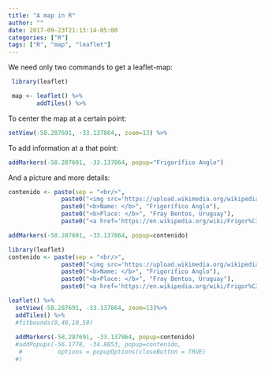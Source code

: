 ```yaml
---
title: "A map in R"
author: ""
date: 2017-09-23T21:13:14-05:00
categories: ["R"]
tags: ["R", "map", "leaflet"]
---
```


We need only two commands to get a leaflet-map:

```r
 library(leaflet)

 map <- leaflet() %>%
        addTiles() %>%
```

To center the map at a certain point:

```r
setView(-58.287691, -33.137864,, zoom=13) %>%
```

To add information at a that point:

```r
addMarkers(-58.287691, -33.137864, popup="Frigorífico Anglo")
```
And a picture and more details:

```r
contenido <- paste(sep = "<br/>",
               paste0("<img src='https://upload.wikimedia.org/wikipedia/commons/b/b1/El_Frigor%C3%ADfico_ANGLO_en_acci%C3%B3n.jpg", "' />"),
               paste0("<b>Name: </b>", "Frigorífico Anglo"),
               paste0("<b>Place: </b>", "Fray Bentos, Uruguay"),
               paste0("<a href='https://en.wikipedia.org/wiki/Frigor%C3%ADfico_Anglo_del_Uruguay", "'>Link</a>"))

addMarkers(-58.287691, -33.137864, popup=contenido)

```


```r

library(leaflet)
contenido <- paste(sep = "<br/>",
               paste0("<img src='https://upload.wikimedia.org/wikipedia/commons/b/b1/El_Frigor%C3%ADfico_ANGLO_en_acci%C3%B3n.jpg", "' />"),
               paste0("<b>Name: </b>", "Frigorífico Anglo"),
               paste0("<b>Place: </b>", "Fray Bentos, Uruguay"),
               paste0("<a href='https://en.wikipedia.org/wiki/Frigor%C3%ADfico_Anglo_del_Uruguay", "'>Link</a>"))

leaflet() %>%
  setView(-58.287691, -33.137864, zoom=13)%>%
  addTiles() %>%
  #fitbounds(0,40,10,50)
  
  addMarkers(-58.287691, -33.137864, popup=contenido)
  #addPopups(-56.1778, -34.8853, popup=contenido,
   #          options = popupOptions(closeButton = TRUE)
  #)
 
```